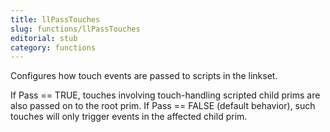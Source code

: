 ```yaml
---
title: llPassTouches
slug: functions/llPassTouches
editorial: stub
category: functions
---
```


<LSLFunction name="llPassTouches"/>

Configures how touch events are passed to scripts in the linkset.

If Pass == TRUE, touches involving touch-handling scripted child prims are also passed on to the root prim. If Pass == FALSE (default behavior), such touches will only trigger events in the affected child prim.
